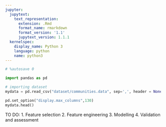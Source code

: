 ```yaml
---
jupyter:
  jupytext:
    text_representation:
      extension: .Rmd
      format_name: rmarkdown
      format_version: '1.1'
      jupytext_version: 1.1.1
  kernelspec:
    display_name: Python 3
    language: python
    name: python3
---
```


```python
# %autosave 0
```

```python
import pandas as pd
```

```python
# importing dataset
mydata = pd.read_csv("dataset/communities.data", sep=',', header = None)
```

```python
pd.set_option("display.max_columns",130)
mydata.head()
```

TO DO:
1. Feature selection
2. Feature engineering
3. Modelling
4. Validation and assessment

```python

```
